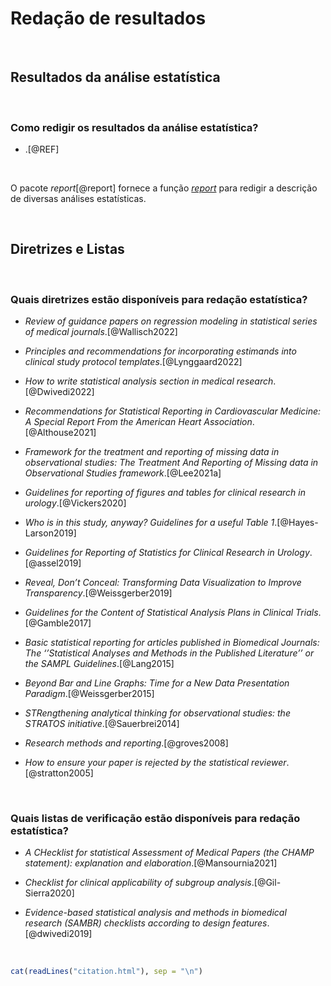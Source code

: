 # **Redação de resultados** {#redacao-resultados}

<br>

## Resultados da análise estatística

<br>

### Como redigir os resultados da análise estatística?

-   .[@REF]

<br>

::: {.infobox .Rlogo data-latex="{images/Rlogo}"}
O pacote *report*[@report] fornece a função [*report*](https://www.rdocumentation.org/packages/report/versions/0.5.8/topics/report) para redigir a descrição de diversas análises estatísticas.
:::

<br>

## Diretrizes e Listas

<br>

### Quais diretrizes estão disponíveis para redação estatística?

-   *Review of guidance papers on regression modeling in statistical series of medical journals*.[@Wallisch2022]

-   *Principles and recommendations for incorporating estimands into clinical study protocol templates*.[@Lynggaard2022]

-   *How to write statistical analysis section in medical research*.[@Dwivedi2022]

-   *Recommendations for Statistical Reporting in Cardiovascular Medicine: A Special Report From the American Heart Association*.[@Althouse2021]

-   *Framework for the treatment and reporting of missing data in observational studies: The Treatment And Reporting of Missing data in Observational Studies framework*.[@Lee2021a]

-   *Guidelines for reporting of figures and tables for clinical research in urology*.[@Vickers2020]

-   *Who is in this study, anyway? Guidelines for a useful Table 1*.[@Hayes-Larson2019]

-   *Guidelines for Reporting of Statistics for Clinical Research in Urology*.[@assel2019]

-   *Reveal, Don't Conceal: Transforming Data Visualization to Improve Transparency*.[@Weissgerber2019]

-   *Guidelines for the Content of Statistical Analysis Plans in Clinical Trials*.[@Gamble2017]

-   *Basic statistical reporting for articles published in Biomedical Journals: The ''Statistical Analyses and Methods in the Published Literature'' or the SAMPL Guidelines*.[@Lang2015]

-   *Beyond Bar and Line Graphs: Time for a New Data Presentation Paradigm*.[@Weissgerber2015]

-   *STRengthening analytical thinking for observational studies: the STRATOS initiative*.[@Sauerbrei2014]

-   *Research methods and reporting*.[@groves2008]

-   *How to ensure your paper is rejected by the statistical reviewer*.[@stratton2005]

<br>

### Quais listas de verificação estão disponíveis para redação estatística?

-   *A CHecklist for statistical Assessment of Medical Papers (the CHAMP statement): explanation and elaboration*.[@Mansournia2021]

-   *Checklist for clinical applicability of subgroup analysis*.[@Gil-Sierra2020]

-   *Evidence-based statistical analysis and methods in biomedical research (SAMBR) checklists according to design features*.[@dwivedi2019]

<br>

```r
cat(readLines("citation.html"), sep = "\n")
```

<br>
